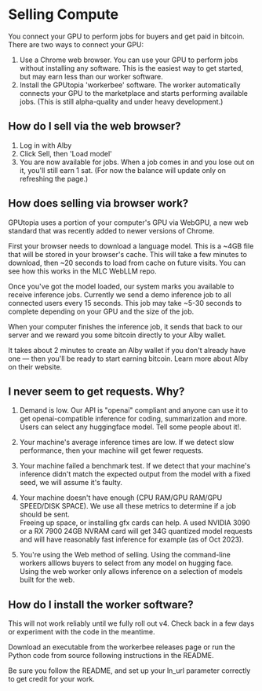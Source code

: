 
# Selling Compute

You connect your GPU to perform jobs for buyers and get paid in bitcoin. There are two ways to connect your GPU:

1. Use a Chrome web browser. You can use your GPU to perform jobs without installing any software. This is the easiest way to get started, but may earn less than our worker software.
2. Install the GPUtopia 'workerbee' software. The worker automatically connects your GPU to the marketplace and starts performing available jobs. (This is still alpha-quality and <ExternalLink href="https://github.com/ArcadeLabsInc/workerbee">under heavy development</ExternalLink>.)

## How do I sell via the web browser?

1. Log in with Alby
2. Click Sell, then 'Load model'
3. You are now available for jobs. When a job comes in and you lose out on it, you'll still earn 1 sat. (For now the balance will update only on refreshing the page.)

## How does selling via browser work?

GPUtopia uses a portion of your computer's GPU via <ExternalLink href="https://www.w3.org/TR/webgpu/">WebGPU</ExternalLink>, a new web standard that was <ExternalLink href="https://developer.chrome.com/blog/webgpu-release/">recently added</ExternalLink> to newer versions of Chrome.

First your browser needs to download a language model. This is a ~4GB file that will be stored in your browser's cache. This will take a few minutes to download, then ~20 seconds to load from cache on future visits. You can see how this works in the <ExternalLink href="https://github.com/mlc-ai/web-llm">MLC WebLLM repo</ExternalLink>.

Once you've got the model loaded, our system marks you available to receive inference jobs. Currently we send a demo inference job to all connected users every 15 seconds. This job may take ~5-30 seconds to complete depending on your GPU and the size of the job.

When your computer finishes the inference job, it sends that back to our server and we reward you some bitcoin directly to your Alby wallet.

It takes about 2 minutes to create an Alby wallet if you don't already have one — then you'll be ready to start earning bitcoin. Learn more about Alby on their <ExternalLink href="https://getalby.com">website</ExternalLink>.


## I never seem to get requests.   Why?

 1. Demand is low.  Our API is "openai" compliant and anyone can use it to get openai-compatible inference for coding, summarization and more.   Users can select any huggingface model.  Tell some people about it!.

 1. Your machine's average inference times are low.   If we detect slow performance, then your machine will get fewer requests.

 1. Your machine failed a benchmark test.   If we detect that your machine's inference didn't match the expected output from the model with a fixed seed, we will assume it's faulty.

 1. Your machine doesn't have enough (CPU RAM/GPU RAM/GPU SPEED/DISK SPACE).   We use all these metrics to determine if a job should be sent.   
 Freeing up space, or installing gfx cards can help.   A used NVIDIA 3090 or a RX 7900 24GB NVRAM card will get 34G quantized model requests
 and will have reasonably fast inference for example (as of Oct 2023).    

 1.  You're using the Web method of selling.   Using the command-line workers alllows buyers to select from any model on hugging face.   
 Using the web worker only allows inference on a selection of models built for the web.

## How do I install the worker software?

<Note>
  This will not work reliably until we fully roll out v4. Check back in a few
  days or experiment with the code in the meantime.
</Note>

Download an executable from the workerbee <ExternalLink href="https://github.com/ArcadeLabsInc/workerbee/releases">releases page</ExternalLink> or
run the Python code from source following instructions in the <ExternalLink href="https://github.com/ArcadeLabsInc/workerbee/blob/main/README.md">README</ExternalLink>.

Be sure you follow the README, and set up your ln_url parameter correctly to get credit for your work.